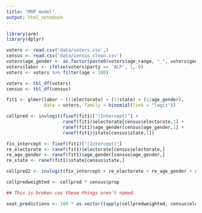 ```yaml
---
title: "MRP model"
output: html_notebook
---
```


```r
library(arm)
library(dplyr)
```


```r
voters <- read.csv('data/voters.csv',)
census <- read.csv('data/census_clean.csv')
voters$age_gender <- as.factor(paste0(voters$age_range, "_", voters$gender))
voters$labor <- ifelse(voters$party == 'ALP', 1, 0)
voters <- voters %>% filter(age < 100)

voters <- tbl_df(voters)
census <- tbl_df(census)
```

```r
fit1 <- glmer(labor ~ (1|electorate) + (1|state) + (1|age_gender),
              data = voters, family = binomial(link = "logit"))
```

```r
cellpred <- invlogit(fixef(fit1)["(Intercept)"] +
                     ranef(fit1)$electorate[census$electorate,1] +
                     ranef(fit1)$age_gender[census$age_gender,1] +
                     ranef(fit1)$state[census$state,1])

fix_intercept <- fixef(fit1)["(Intercept)"]
re_electorate <- ranef(fit1)$electorate[census$electorate,]
re_age_gender <- ranef(fit1)$age_gender[census$age_gender,]
re_state <- ranef(fit1)$state[census$state,]

cellpred2 <- invlogit(fix_intercept + re_electorate + re_age_gender + re_state)

cellpredweighted <- cellpred * census$prop

## This is broken cos these things aren't named.

seat_predictions <- 100 * as.vector(tapply(cellpredweighted, census$electorate, sum))
```



